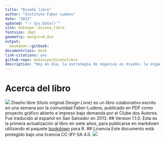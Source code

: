 ```yaml
---
title: "Diseño libre"
author: "Instituto Faber Ludens"
date: "2013"
updated: "`r Sys.Date()`"
site: dubsnpe::diseno_libre
fontsize: 16pt
geometry: margin=0.8in
output:
  bookdown::gitbook:
documentclass: book
link-citations: yes
github-repo: dubsnipe/disenolibre
description: "Hoy en día, la estrategia de negocios es diseño; la organización de información es diseño; la decoración de ambientes es diseño; cortar pelo es diseño… ¿será que todo se convertirá en diseño? El diseño libre no es un “tipo” más de diseño. El diseño libre es una actitud, una forma de concebir el diseño y buscar una visión abierta e inclusiva, que reconoce el diseño que todas las personas realizan. Al romper códigos, abriendo las cajas negras y uniendo la tecnología y el canibalismo, este libro es fundamental para comprender cómo el diseño está intimamente ligado con las discusiones sobre libertad, ética, política, cultura y pedagogía en la actualidad."
---
```

# Acerca del libro
![](img/SANY0016.jpg)
Diseño libre (título original *Design Livre*) es un libro colaborativo escrito en una semana por la comunidad Faber-Ludens, publicado en PDF como proyecto gráfico abierto e impreso bajo demanda por el Clube dos Autores. Fue traducido al español en San Salvador en 2013.
## Version
1.1.0. Esta es la primera actualización al libro en siete años, para publicarse en markdown utilizando el paquete [bookdown](https://www.bookdown.org/) para R.
## Licencia
Este documento está protegido bajo una licencia CC-BY-SA 4.0.
![](img/La Casa Tomada.png)